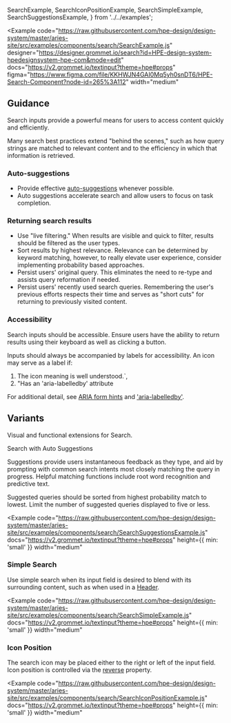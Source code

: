   SearchExample,
  SearchIconPositionExample,
  SearchSimpleExample,
  SearchSuggestionsExample,
} from '../../examples';

<Example
  code="https://raw.githubusercontent.com/hpe-design/design-system/master/aries-site/src/examples/components/search/SearchExample.js"
  designer="https://designer.grommet.io/search?id=HPE-design-system-hpedesignsystem-hpe-com&mode=edit"
  docs="https://v2.grommet.io/textinput?theme=hpe#props"
  figma="https://www.figma.com/file/KKHWJN4GAI0Mq5yh0snDT6/HPE-Search-Component?node-id=265%3A112"
  width="medium"
>
  <SearchExample />
</Example>

## Guidance

Search inputs provide a powerful means for users to access content quickly and efficiently.

Many search best practices extend "behind the scenes," such as how query strings are matched to relevant content and to the efficiency in which that information is retrieved.

### Auto-suggestions

- Provide effective [auto-suggestions](#search-with-auto-suggestions) whenever possible.
- Auto suggestions accelerate search and allow users to focus on task completion.

### Returning search results

- Use "live filtering." When results are visible and quick to filter, results should be filtered as the user types.
- Sort results by highest relevance. Relevance can be determined by keyword matching, however, to really elevate user experience, consider implementing probability based approaches.
- Persist users' original query. This eliminates the need to re-type and assists query reformation if needed.
- Persist users' recently used search queries. Remembering the user's previous efforts respects their time and serves as "short cuts" for returning to previously visited content.

### Accessibility

Search inputs should be accessible. Ensure users have the ability to return results using their keyboard as well as clicking a button.

Inputs should always be accompanied by labels for accessibility. An icon may serve as a label if:

1. The icon meaning is well understood.`,
2. "Has an 'aria-labelledby' attribute

For additional detail, see [ARIA form hints](https://developer.mozilla.org/en-US/docs/Web/Accessibility/ARIA/forms/Basic_form_hints) and ['aria-labelledby'](https://www.w3.org/WAI/tutorials/forms/labels/#using-aria-labelledby).

## Variants

Visual and functional extensions for Search.

Search with Auto Suggestions

Suggestions provide users instantaneous feedback as they type, and aid by prompting with common search intents most closely matching the query in progress. Helpful matching functions include root word recognition and predictive text.

Suggested queries should be sorted from highest probability match to lowest. Limit the number of suggested queries displayed to five or less.

<Example
  code="https://raw.githubusercontent.com/hpe-design/design-system/master/aries-site/src/examples/components/search/SearchSuggestionsExample.js"
  docs="https://v2.grommet.io/textinput?theme=hpe#props"
  height={{ min: 'small' }}
  width="medium"
>
  <SearchSuggestionsExample />
</Example>

### Simple Search

Use simple search when its input field is desired to blend with its surrounding content, such as when used in a [Header](/components/header).

<Example
  code="https://raw.githubusercontent.com/hpe-design/design-system/master/aries-site/src/examples/components/search/SearchSimpleExample.js"
  docs="https://v2.grommet.io/textinput?theme=hpe#props"
  height={{ min: 'small' }}
  width="medium"
>
  <SearchSimpleExample />
</Example>

### Icon Position

The search icon may be placed either to the right or left of the input field. Icon position is controlled via the [reverse](https://v2.grommet.io/textinput?theme=hpe#reverse) property.

<Example
  code="https://raw.githubusercontent.com/hpe-design/design-system/master/aries-site/src/examples/components/search/SearchIconPositionExample.js"
  docs="https://v2.grommet.io/textinput?theme=hpe#props"
  height={{ min: 'small' }}
  width="medium"
>
  <SearchIconPositionExample />
</Example>

